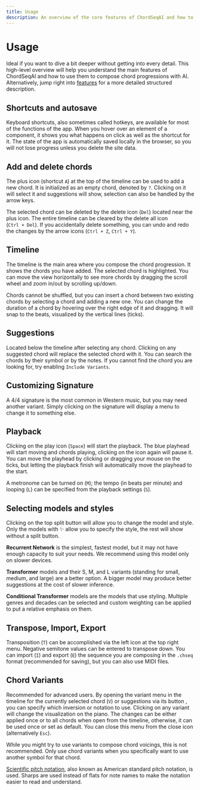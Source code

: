 ```yaml
---
title: Usage
description: An overview of the core features of ChordSeqAI and how to use them to compose chord progressions with AI.
---
```


# Usage

Ideal if you want to dive a bit deeper without getting into every detail. This high-level overview will help you understand the main features of ChordSeqAI and how to use them to compose chord progressions with AI. Alternatively, jump right into [features](/wiki/features/overview) for a more detailed structured description.

## Shortcuts and autosave

Keyboard shortcuts, also sometimes called hotkeys, are available for most of the functions of the app. When you hover over an element of a component, it shows you what happens on click as well as the shortcut for it. The state of the app is automatically saved locally in the browser, so you will not lose progress unless you delete the site data.

## Add and delete chords

The plus icon <InlineIcon src="/plus.svg" size="s" /> (shortcut `A`) at the top of the timeline can be used to add a new chord. It is initialized as an empty chord, denoted by `?`. Clicking on it will select it and suggestions will show, selection can also be handled by the arrow keys.

The selected chord can be deleted by the delete icon <InlineIcon src="/trash.svg" /> (`Del`) located near the plus icon. The entire timeline can be cleared by the delete all icon <InlineIcon src="/trash-all.svg" /> (`Ctrl + Del`). If you accidentally delete something, you can undo and redo the changes by the arrow icons <InlineIcon src="/undo.svg" alt=""/> <InlineIcon src="/redo.svg" /> (`Ctrl + Z`, `Ctrl + Y`).

## Timeline

The timeline is the main area where you compose the chord progression. It shows the chords you have added. The selected chord is highlighted. You can move the view horizontally to see more chords by dragging the scroll wheel and zoom in/out by scrolling up/down.

Chords cannot be shuffled, but you can insert a chord between two existing chords by selecting a chord and adding a new one. You can change the duration of a chord by hovering over the right edge of it and dragging. It will snap to the beats, visualized by the vertical lines (ticks).

## Suggestions

Located below the timeline after selecting any chord. Clicking on any suggested chord will replace the selected chord with it. You can search the chords by their symbol or by the notes. If you cannot find the chord you are looking for, try enabling `Include Variants`.

## Customizing Signature

A 4/4 signature is the most common in Western music, but you may need another variant. Simply clicking on the signature will display a menu to change it to something else.

## Playback
Clicking on the play icon <InlineIcon src="/play.svg" size="s" /> (`Space`) will start the playback. The blue playhead will start moving and chords playing, clicking on the icon <InlineIcon src="/pause.svg" size="s" /> again will pause it. You can move the playhead by clicking or dragging your mouse on the ticks, but letting the playback finish will automatically move the playhead to the start.

A metronome <InlineIcon src="/metronome.svg" size="s" /> can be turned on (`M`); the tempo (in beats per minute) and looping (`L`) can be specified from the playback settings <InlineIcon src="/settings.svg" size="s" /> (`S`).

## Selecting models and styles

Clicking on the top split button will allow you to change the model and style. Only the models with ✨ allow you to specify the style, the rest will show without a split button.

**Recurrent Network** is the simplest, fastest model, but it may not have enough capacity to suit your needs. We recommend using this model only on slower devices.

**Transformer** models and their S, M, and L variants (standing for small, medium, and large) are a better option. A bigger model may produce better suggestions at the cost of slower inference.

**Conditional Transformer** models are the models that use styling. Multiple genres and decades can be selected and custom weighting can be applied to put a relative emphasis on them.

## Transpose, Import, Export

Transposition (`T`) can be accomplished via the left icon <InlineIcon src="/transpose.svg" /> at the top right menu. Negative semitone values can be entered to transpose down. You can import <InlineIcon src="/import.svg" /> (`I`) and export <InlineIcon src="/export.svg" /> (`E`) the sequence you are composing in the `.chseq` format (recommended for saving), but you can also use MIDI files.

## Chord Variants

Recommended for advanced users. By opening the variant menu in the timeline for the currently selected chord (`V`) or suggestions via its button <InlineIcon src="/variants.svg" />, you can specify which inversion or notation to use. Clicking on any variant will change the visualization on the piano. The changes can be either applied once or to all chords when open from the timeline, otherwise, it can be used once or set as default. You can close this menu from the close icon <InlineIcon src="/close.svg" /> (alternatively `Esc`).

While you might try to use variants to compose chord voicings, this is not recommended. Only use chord variants when you specifically want to use another symbol for that chord.

[Scientific pitch notation](https://en.wikipedia.org/wiki/Scientific_pitch_notation), also known as American standard pitch notation, is used. Sharps are used instead of flats for note names to make the notation easier to read and understand.